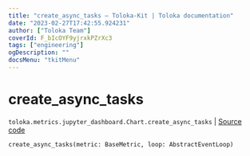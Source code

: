 ```yaml
---
title: "create_async_tasks — Toloka-Kit | Toloka documentation"
date: "2023-02-27T17:42:55.924231"
author: ["Toloka Team"]
coverId: F_bIcOYF9yjrxkPZrXc3
tags: ["engineering"]
ogDescription: ""
docsMenu: "tkitMenu"
---
```


# create_async_tasks
`toloka.metrics.jupyter_dashboard.Chart.create_async_tasks` | [Source code](https://github.com/Toloka/toloka-kit/blob/v1.1.4/src/metrics/jupyter_dashboard.py#L103)

```python
create_async_tasks(metric: BaseMetric, loop: AbstractEventLoop)
```